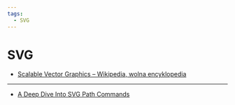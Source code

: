 ```yaml
---
tags:
  - SVG
---
```


# SVG

- [Scalable Vector Graphics – Wikipedia, wolna encyklopedia](https://pl.wikipedia.org/wiki/Scalable_Vector_Graphics)

---

- [A Deep Dive Into SVG Path Commands](https://www.nan.fyi/svg-paths)
